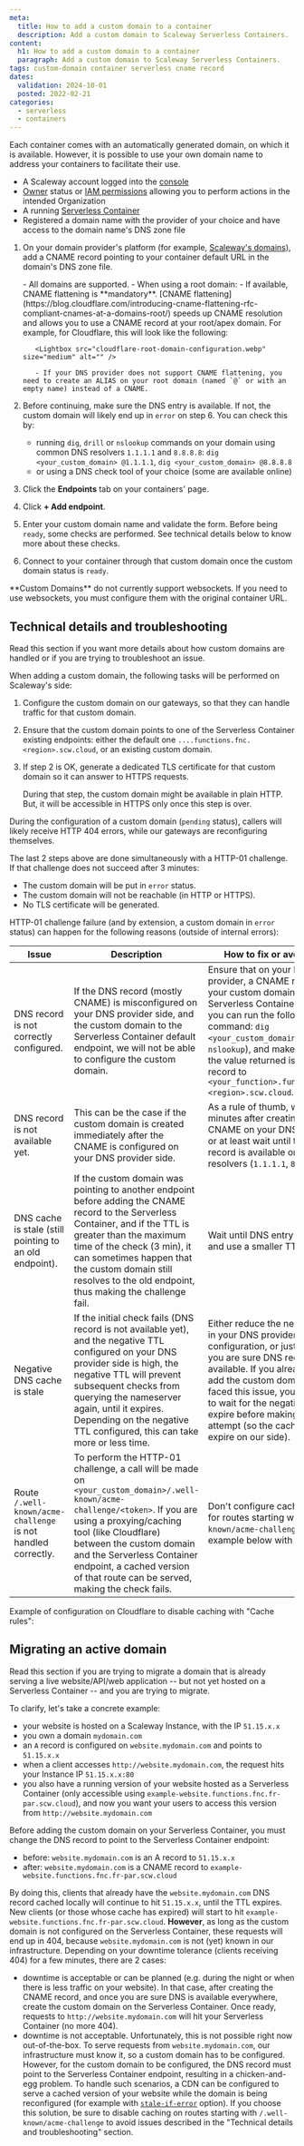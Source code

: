 ```yaml
---
meta:
  title: How to add a custom domain to a container
  description: Add a custom domain to Scaleway Serverless Containers.
content:
  h1: How to add a custom domain to a container
  paragraph: Add a custom domain to Scaleway Serverless Containers.
tags: custom-domain container serverless cname record
dates:
  validation: 2024-10-01
  posted: 2022-02-21
categories:
  - serverless
  - containers
---
```


Each container comes with an automatically generated domain, on which it is available. However, it is possible to use your own domain name to address your containers to facilitate their use.

<Macro id="requirements" />

- A Scaleway account logged into the [console](https://console.scaleway.com)
- [Owner](/identity-and-access-management/iam/concepts/#owner) status or [IAM permissions](/identity-and-access-management/iam/concepts/#permission) allowing you to perform actions in the intended Organization
- A running [Serverless Container](/serverless/containers/how-to/deploy-a-container-from-scaleway-container-registry/)
- Registered a domain name with the provider of your choice and have access to the domain name's DNS zone file

1. On your domain provider's platform (for example, [Scaleway's domains](/network/domains-and-dns/how-to/manage-dns-records/)), add a CNAME record pointing to your container default URL in the domain's DNS zone file.



    <Message type="note">
      - All domains are supported.
      - When using a root domain:
          - If available, CNAME flattening is **mandatory**. [CNAME flattening](https://blog.cloudflare.com/introducing-cname-flattening-rfc-compliant-cnames-at-a-domains-root/) speeds up CNAME resolution and allows you to use a CNAME record at your root/apex domain. For example, for Cloudflare, this will look like the following:

          <Lightbox src="cloudflare-root-domain-configuration.webp" size="medium" alt="" />

          - If your DNS provider does not support CNAME flattening, you need to create an ALIAS on your root domain (named `@` or with an empty name) instead of a CNAME.
    </Message>
2. Before continuing, make sure the DNS entry is available. If not, the custom domain will likely end up in `error` on step 6. You can check this by:
    - running `dig`, `drill` or `nslookup` commands on your domain using common DNS resolvers `1.1.1.1` and `8.8.8.8`: `dig <your_custom_domain> @1.1.1.1`, `dig <your_custom_domain> @8.8.8.8`
    - or using a DNS check tool of your choice (some are available online)
3. Click the **Endpoints** tab on your containers' page.
4. Click **+ Add endpoint**.
5. Enter your custom domain name and validate the form.
    <Message type="note">
      Before being `ready`, some checks are performed. See technical details below to know more about these checks.
    </Message>
6.  Connect to your container through that custom domain once the custom domain status is `ready`.

<Message type="important">
  **Custom Domains** do not currently support websockets. If you need to use websockets, you must configure them with the original container URL.
</Message>

## Technical details and troubleshooting

Read this section if you want more details about how custom domains are handled or if you are trying to troubleshoot an issue.

When adding a custom domain, the following tasks will be performed on Scaleway's side:

1. Configure the custom domain on our gateways, so that they can handle traffic for that custom domain.
2. Ensure that the custom domain points to one of the Serverless Container existing endpoints: either the default one `....functions.fnc.<region>.scw.cloud`, or an existing custom domain.
3. If step 2 is OK, generate a dedicated TLS certificate for that custom domain so it can answer to HTTPS requests.

    <Message type="note">
      During that step, the custom domain might be available in plain HTTP. But, it will be accessible in HTTPS only once this step is over.
    </Message>

During the configuration of a custom domain (`pending` status), callers will likely receive HTTP 404 errors, while our gateways are reconfiguring themselves.

The last 2 steps above are done simultaneously with a HTTP-01 challenge. If that challenge does not succeed after 3 minutes:

- The custom domain will be put in `error` status.
- The custom domain will not be reachable (in HTTP or HTTPS).
- No TLS certificate will be generated.

HTTP-01 challenge failure (and by extension, a custom domain in `error` status) can happen for the following reasons (outside of internal errors):

| Issue | Description | How to fix or avoid this? |
| ----- | ----------- | ----------- |
| DNS record is not correctly configured. | If the DNS record (mostly CNAME) is misconfigured on your DNS provider side, and the custom domain to the Serverless Container default endpoint, we will not be able to configure the custom domain. | Ensure that on your DNS provider, a CNAME record links your custom domain to the Serverless Container. To test, you can run the following command: `dig <your_custom_domain>` (or `nslookup`), and make sure that the value returned is a `CNAME` record to `<your_function>.functions.fnc.<region>.scw.cloud`. |
| DNS record is not available yet. | This can be the case if the custom domain is created immediately after the CNAME is configured on your DNS provider side. | As a rule of thumb, wait a few minutes after creating the CNAME on your DNS provider, or at least wait until the DNS record is available on main resolvers (`1.1.1.1`, `8.8.8.8`). |
| DNS cache is stale (still pointing to an old endpoint). | If the custom domain was pointing to another endpoint before adding the CNAME record to the Serverless Container, and if the TTL is greater than the maximum time of the check (3 min), it can sometimes happen that the custom domain still resolves to the old endpoint, thus making the challenge fail. | Wait until DNS entry is available and use a smaller TTL. |
| Negative DNS cache is stale | If the initial check fails (DNS record is not available yet), and the negative TTL configured on your DNS provider side is high, the negative TTL will prevent subsequent checks from querying the nameserver again, until it expires. Depending on the negative TTL configured, this can take more or less time. | Either reduce the negative TTL in your DNS provider configuration, or just wait until you are sure DNS record is available. If you already tried to add the custom domain and faced this issue, you likely have to wait for the negative TTL to expire before making another attempt (so the cache can also expire on our side). |
| Route `/.well-known/acme-challenge` is not handled correctly. | To perform the HTTP-01 challenge, a call will be made on `<your_custom_domain>/.well-known/acme-challenge/<token>`. If you are using a proxying/caching tool (like Cloudflare) between the custom domain and the Serverless Container endpoint, a cached version of that route can be served, making the check fails. | Don't configure caching rules for routes starting with `/.well-known/acme-challenge`. See an example below with Cloudflare. |

Example of configuration on Cloudflare to disable caching with "Cache rules":

<Lightbox src="cloudflare-bypass-cache-well-known-acme-challenge.webp" size="medium" alt="Bypass cache for /.well-known/acme-challenge routes" />

## Migrating an active domain

Read this section if you are trying to migrate a domain that is already serving a live website/API/web application -- but not yet hosted on a Serverless Container -- and you are trying to migrate.

To clarify, let's take a concrete example:

- your website is hosted on a Scaleway Instance, with the IP `51.15.x.x`
- you own a domain `mydomain.com`
- an `A` record is configured on `website.mydomain.com` and points to `51.15.x.x`
- when a client accesses `http://website.mydomain.com`, the request hits your Instance IP `51.15.x.x:80`
- you also have a running version of your website hosted as a Serverless Container (only accessible using `example-website.functions.fnc.fr-par.scw.cloud`), and now you want your users to access this version from `http://website.mydomain.com`

Before adding the custom domain on your Serverless Container, you must change the DNS record to point to the Serverless Container endpoint:

- before: `website.mydomain.com` is an A record to `51.15.x.x`
- after: `website.mydomain.com` is a CNAME record to `example-website.functions.fnc.fr-par.scw.cloud`

By doing this, clients that already have the `website.mydomain.com` DNS record cached locally will continue to hit `51.15.x.x`, until the TTL expires. New clients (or those whose cache has expired) will start to hit `example-website.functions.fnc.fr-par.scw.cloud`. **However**, as long as the custom domain is not configured on the Serverless Container, these requests will end up in 404, because `website.mydomain.com` is not (yet) known in our infrastructure. Depending on your downtime tolerance (clients receiving 404) for a few minutes, there are 2 cases:

- downtime is acceptable or can be planned (e.g. during the night or when there is less traffic on your website). In that case, after creating the CNAME record, and once you are sure DNS is available everywhere, create the custom domain on the Serverless Container. Once ready, requests to `http://website.mydomain.com` will hit your Serverless Container (no more 404).
- downtime is not acceptable. Unfortunately, this is not possible right now out-of-the-box. To serve requests from `website.mydomain.com`, our infrastructure must know it, so a custom domain has to be configured. However, for the custom domain to be configured, the DNS record must point to the Serverless Container endpoint, resulting in a chicken-and-egg problem. To handle such scenarios, a CDN can be configured to serve a cached version of your website while the domain is being reconfigured (for example with [`stale-if-error`](https://developer.mozilla.org/fr/docs/Web/HTTP/Headers/Cache-Control#stale-if-error) option). If you choose this solution, be sure to disable caching on routes starting with `/.well-known/acme-challenge` to avoid issues described in the "Technical details and troubleshooting" section.
